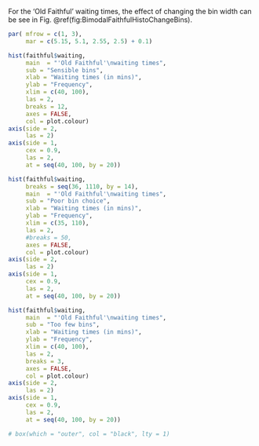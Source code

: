 For the 'Old Faithful' waiting times, the effect of changing the bin width can be see in Fig. \@ref(fig:BimodalFaithfulHistoChangeBins).

```r
par( mfrow = c(1, 3),
     mar = c(5.15, 5.1, 2.55, 2.5) + 0.1) 

hist(faithful$waiting,
     main  = "'Old Faithful'\nwaiting times",
     sub = "Sensible bins",
     xlab = "Waiting times (in mins)",
     ylab = "Frequency",
     xlim = c(40, 100),
     las = 2,
     breaks = 12,
     axes = FALSE,
     col = plot.colour)
axis(side = 2, 
     las = 2)
axis(side = 1,
     cex = 0.9,
     las = 2,
     at = seq(40, 100, by = 20))

hist(faithful$waiting,
     breaks = seq(36, 1110, by = 14),
     main  = "'Old Faithful'\nwaiting times",
     sub = "Poor bin choice",
     xlab = "Waiting times (in mins)",
     ylab = "Frequency",
     xlim = c(35, 110),
     las = 2,
     #breaks = 50,
     axes = FALSE,
     col = plot.colour)
axis(side = 2, 
     las = 2)
axis(side = 1,
     cex = 0.9,
     las = 2,
     at = seq(40, 100, by = 20))

hist(faithful$waiting,
     main  = "'Old Faithful'\nwaiting times",
     sub = "Too few bins",
     xlab = "Waiting times (in mins)",
     ylab = "Frequency",
     xlim = c(40, 100),
     las = 2,
     breaks = 3,
     axes = FALSE,
     col = plot.colour)
axis(side = 2, 
     las = 2)
axis(side = 1,
     cex = 0.9,
     las = 2,
     at = seq(40, 100, by = 20))

# box(which = "outer", col = "black", lty = 1)

```

